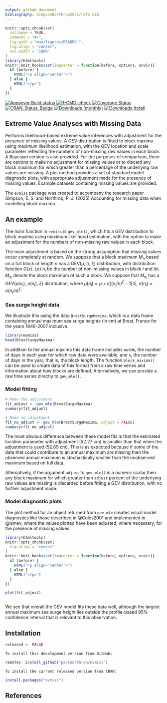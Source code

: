 ```yaml
---
output: github_document
bibliography: SimpsonNorthrop2025/refs.bib
---
```


<!-- README.md is generated from README.Rmd. Please edit that file -->

```r
knitr::opts_chunk$set(
  collapse = TRUE,
  comment = "#>",
  fig.path = "man/figures/README-",
  fig.align = "center",
  out.width = "100%"
)
library(htmltools)
knitr::knit_hooks$set(imgcenter = function(before, options, envir){
  if (before) {
    HTML("<p align='center'>")
  } else {
    HTML("</p>")
  }
})
```

[![Appveyor Build status](https://ci.appveyor.com/api/projects/status/99jojhgk9t4agdmv/branch/main?svg=true)](https://ci.appveyor.com/project/paulnorthrop/evmiss/branch/main)
[![R-CMD-check](https://github.com/paulnorthrop/evmiss/actions/workflows/R-CMD-check.yaml/badge.svg)](https://github.com/paulnorthrop/evmiss/actions/workflows/R-CMD-check.yaml)
[![Coverage Status](https://codecov.io/github/paulnorthrop/evmiss/coverage.svg?branch=master)](https://app.codecov.io/github/paulnorthrop/evmiss?branch=master)
[![CRAN_Status_Badge](https://www.r-pkg.org/badges/version/evmiss)](https://cran.r-project.org/package=evmiss)
[![Downloads (monthly)](https://cranlogs.r-pkg.org/badges/evmiss?color=brightgreen)](https://cran.r-project.org/package=evmiss)
[![Downloads (total)](https://cranlogs.r-pkg.org/badges/grand-total/evmiss?color=brightgreen)](https://cran.r-project.org/package=evmiss)

## Extreme Value Analyses with Missing Data

Performs likelihood-based extreme value inferences with adjustment for the presence of missing values. A GEV distribution is fitted to block maxima using maximum likelihood estimation, with the GEV location and scale parameter reflecting the numbers of non-missing raw values in each block. A Bayesian version is also provided. For the purposes of comparison, there are options to make no adjustment for missing values or to discard any block maximum for which greater than a percentage of the underlying raw values are missing. A plot method provides a set of standard model diagnostic plots, with appropriate adjustment made for the presence of missing values. Example datasets containing missing values are provided.

The `evmiss` package was created to accompany the research paper Simpson, E. S. and Northrop, P. J. (2025) Accounting for missing data when modelling block maxima.

## An example

The main function in `evmiss` is `gev_mle()`, which fits a GEV distribution to block maxima using maximum likelihood estimation, with the option to make an adjustment for the numbers of non-missing raw values in each block. 

The main adjustment is based on the strong assumption that missing values occur completely at random. We suppose that a block maximum $M_n$ based on a full block of length $n$ has a GEV($\mu$, $\sigma$, $\xi$) distribution, with distribution function $G(x)$. Let $n_i$ be the number of non-missing values in block $i$ and let $M_{n_i}$ denote the block maximum of such a block. We suppose that $M_{n_i}$ has a GEV($\mu(n_i)$, $\sigma(n_i)$, $\xi$) distribution, where $\mu(n_i) = \mu + \sigma [(n_i/n)^\xi -1] / \xi$, $\sigma(n_i) = \sigma (n_i/n)^\xi$.

### Sea surge height data

We illustrate this using the data `BrestSurgeMaxima`, which is a data frame
containing annual maximum sea surge heights (in cm) at Brest, France for the years 1846-2007 inclusive. 

```r
library(evmiss)
head(BrestSurgeMaxima)
```

In addition to the annual maxima this data frame includes `notNA`, the number of days in each year for which raw data were available, and `n`, the number of days in the year, that is, the block length. The function `block_maxima()` can be used to create data of this format from a raw time series and information about how blocks are defined. Alternatively, we can provide a raw time series directly to `gev_mle()`.

### Model fitting

```r
# Make the adjustment
fit_adjust <- gev_mle(BrestSurgeMaxima)
summary(fit_adjust)

# Make no adjustment
fit_no_adjust <- gev_mle(BrestSurgeMaxima, adjust = FALSE)
summary(fit_no_adjust)
```

The most obvious difference between these model fits is that the estimated location parameter with adjustment (52.27 cm) is smaller than that when the adjustment is used (52.89 cm). This is as expected because if some of the data 
that could contribute to an annual maximum are missing then the observed annual
maximum is stochastically smaller than the unobserved maximum based on full 
data.

Alternatively, if the argument `adjust` to `gev_mle()` is a numeric scalar then any block maximum for which greater than `adjust` percent of the underlying raw values are missing is discarded before fitting a GEV distribution, with no further adjustment made.

### Model diagnostic plots

The plot method for an object returned from `gev_mle` creates visual model diagnostics like those described in @Coles2001 and implemented in @ismev, where the values plotted have been adjusted, where necessary, for the presence of missing values. 

```r
library(htmltools)
knitr::opts_chunk$set(
  fig.align = "center"
)
knitr::knit_hooks$set(imgcenter = function(before, options, envir){
  if (before) {
    HTML("<p align='center'>")
  } else {
    HTML("</p>")
  }
})
```    

```r
plot(fit_adjust)
```    
```r
```    

We see that overall the GEV model fits these data well, although the largest annual maximum sea surge height lies outside the profile-based 95\% confidence interval that is relevant to this observation.

## Installation

```r
released <- FALSE
```

```asis
To install this development version from GitHub:
```
```r
remotes::install_github("paulnorthrop/evmiss")
```

```asis
To install the current released version from CRAN:
```
```r
install.packages("evmiss")
```

## References
